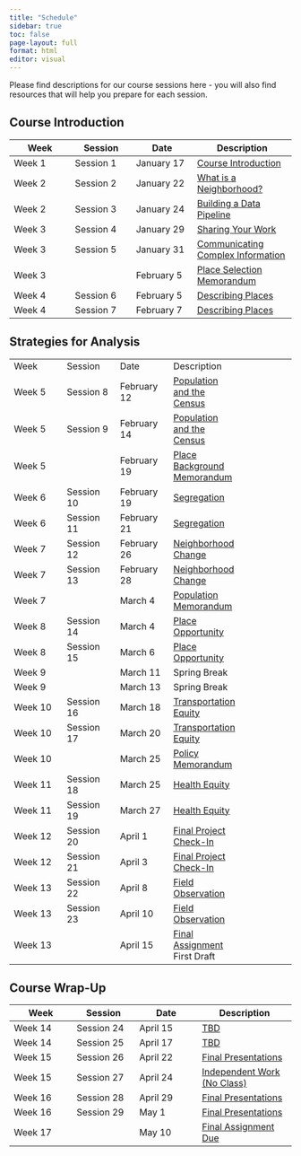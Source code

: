 ```yaml
---
title: "Schedule"
sidebar: true
toc: false
page-layout: full
format: html
editor: visual
---
```


Please find descriptions for our course sessions here - you will also find resources that will help you prepare for each session.

## Course Introduction

| Week   | Session   | Date       | Description                                                         |
|----------------|----------------|----------------|-------------------------|
| Week 1 | Session 1 | January 17 | [Course Introduction](01_introduction.qmd)                          |
| Week 2 | Session 2 | January 22 | [What is a Neighborhood?](02_neighborhood.qmd)                      |
| Week 2 | Session 3 | January 24 | [Building a Data Pipeline](03_datapipeline.qmd)                     |
| Week 3 | Session 4 | January 29 | [Sharing Your Work](04_sharing.qmd)                                 |
| Week 3 | Session 5 | January 31 | [Communicating Complex Information](05_communicating.qmd)       |
| Week 3 |           | February 5 | [Place Selection Memorandum](../assignments/01_place_selection.qmd) |
| Week 4 | Session 6 | February 5 | [Describing Places](06_places.qmd)                                  |
| Week 4 | Session 7 | February 7 | [Describing Places](07_places.qmd)                                  |

## Strategies for Analysis

|         |            |             |                                                                       |     |
|--------------|--------------|--------------|-----------------|--------------|
| Week    | Session    | Date        | Description                                                           |     |
| Week 5  | Session 8  | February 12 | [Population and the Census](08_census.qmd)                            |     |
| Week 5  | Session 9  | February 14 | [Population and the Census](09_census.qmd)                            |     |
| Week 5  |            | February 19 | [Place Background Memorandum](../assignments/02_place_background.qmd) |     |
| Week 6  | Session 10 | February 19 | [Segregation](10_segregation.qmd)                                     |     |
| Week 6  | Session 11 | February 21 | [Segregation](11_segregation.qmd)                                     |     |
| Week 7  | Session 12 | February 26 | [Neighborhood Change](12_neighborhood.qmd)                            |     |
| Week 7  | Session 13 | February 28 | [Neighborhood Change](13_neighborhood.qmd)                            |     |
| Week 7  |            | March 4     | [Population Memorandum](../assignments/03_population.qmd)             |     |
| Week 8  | Session 14 | March 4     | [Place Opportunity](14_opportunity.qmd)                               |     |
| Week 8  | Session 15 | March 6     | [Place Opportunity](15_opportunity.qmd)                               |     |
| Week 9  |            | March 11    | Spring Break                                                          |     |
| Week 9  |            | March 13    | Spring Break                                                          |     |
| Week 10 | Session 16 | March 18    | [Transportation Equity](16_transequity.qmd)                           |     |
| Week 10 | Session 17 | March 20    | [Transportation Equity](17_transequity.qmd)                           |     |
| Week 10 |            | March 25    | [Policy Memorandum](../assignments/04_policy.qmd)                     |     |
| Week 11 | Session 18 | March 25    | [Health Equity](18_healthequity.qmd)                                  |     |
| Week 11 | Session 19 | March 27    | [Health Equity](19_healthequity.qmd)                                  |     |
| Week 12 | Session 20 | April 1     | [Final Project Check-In](20_CheckIn.qmd)                              |     |
| Week 12 | Session 21 | April 3     | [Final Project Check-In](21_CheckIn.qmd)                              |     |
| Week 13 | Session 22 | April 8     | [Field Observation](22_fieldobs.qmd)                                  |     |
| Week 13 | Session 23 | April 10    | [Field Observation](23_fieldobs.qmd)                                  |     |
| Week 13 |            | April 15    | [Final Assignment](../assignments/05_term.qmd) First Draft            |     |

## Course Wrap-Up

| Week    | Session    | Date     | Description                                        |
|----------------|----------------|----------------|------------------------|
| Week 14 | Session 24 | April 15 | [TBD](24_TBD.qmd)                                  |
| Week 14 | Session 25 | April 17 | [TBD](25_TBD.qmd)                                  |
| Week 15 | Session 26 | April 22 | [Final Presentations](26_finalpresent.qmd)         |
| Week 15 | Session 27 | April 24 | [Independent Work (No Class)](27_indwork.qmd)      |
| Week 16 | Session 28 | April 29 | [Final Presentations](28_finalpresent.qmd)         |
| Week 16 | Session 29 | May 1    | [Final Presentations](29_finalpresent.qmd)         |
| Week 17 |            | May 10   | [Final Assignment Due](../assignments/05_term.qmd) |
